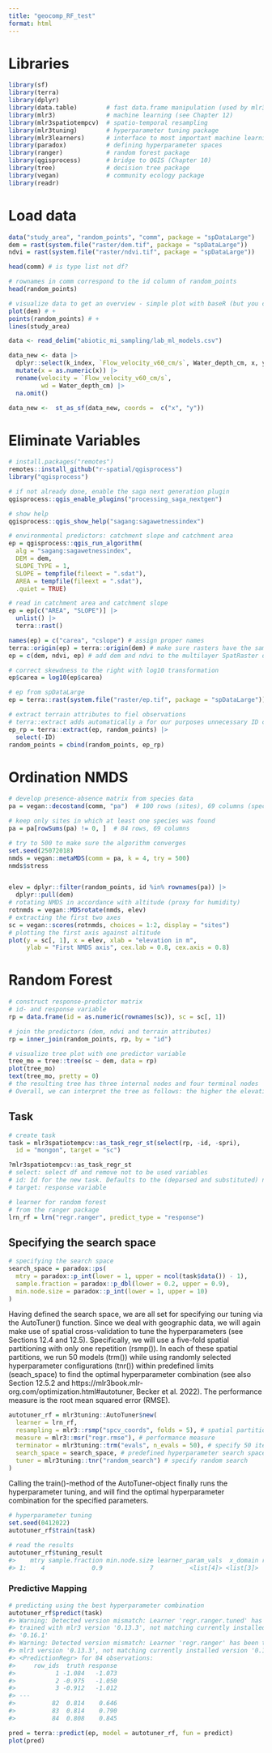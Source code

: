 ```yaml
---
title: "geocomp_RF_test"
format: html
---
```


# Libraries 
```r
library(sf)
library(terra)
library(dplyr)
library(data.table)        # fast data.frame manipulation (used by mlr3)
library(mlr3)              # machine learning (see Chapter 12)
library(mlr3spatiotempcv)  # spatio-temporal resampling 
library(mlr3tuning)        # hyperparameter tuning package
library(mlr3learners)      # interface to most important machine learning packages
library(paradox)           # defining hyperparameter spaces
library(ranger)            # random forest package
library(qgisprocess)       # bridge to QGIS (Chapter 10)
library(tree)              # decision tree package
library(vegan)             # community ecology package
library(readr)
```

# Load data 
```r
data("study_area", "random_points", "comm", package = "spDataLarge")
dem = rast(system.file("raster/dem.tif", package = "spDataLarge"))
ndvi = rast(system.file("raster/ndvi.tif", package = "spDataLarge"))

head(comm) # is type list not df?

# rownames in comm correspond to the id column of random_points
head(random_points)

# visualize data to get an overview - simple plot with baseR (but you can also use ggplot or tmap)
plot(dem) # +
points(random_points) # +
lines(study_area)
```

```r
data <- read_delim("abiotic_mi_sampling/lab_ml_models.csv") 

data_new <- data |>
  dplyr::select(k_index, `Flow_velocity_v60_cm/s`, Water_depth_cm, x, y) |>
  mutate(x = as.numeric(x)) |>
  rename(velocity = `Flow_velocity_v60_cm/s`,
         wd = Water_depth_cm) |>
  na.omit()

data_new <-  st_as_sf(data_new, coords =  c("x", "y"))
```

# Eliminate Variables 
```r
# install.packages("remotes")
remotes::install_github("r-spatial/qgisprocess")
library("qgisprocess")

# if not already done, enable the saga next generation plugin
qgisprocess::qgis_enable_plugins("processing_saga_nextgen")

# show help
qgisprocess::qgis_show_help("sagang:sagawetnessindex")

# environmental predictors: catchment slope and catchment area
ep = qgisprocess::qgis_run_algorithm(
  alg = "sagang:sagawetnessindex",
  DEM = dem,
  SLOPE_TYPE = 1, 
  SLOPE = tempfile(fileext = ".sdat"),
  AREA = tempfile(fileext = ".sdat"),
  .quiet = TRUE)
```

```r
# read in catchment area and catchment slope
ep = ep[c("AREA", "SLOPE")] |>
  unlist() |>
  terra::rast()

names(ep) = c("carea", "cslope") # assign proper names 
terra::origin(ep) = terra::origin(dem) # make sure rasters have the same origin
ep = c(dem, ndvi, ep) # add dem and ndvi to the multilayer SpatRaster object

# correct skewdness to the right with log10 transformation 
ep$carea = log10(ep$carea)

# ep from spDataLarge 
ep = terra::rast(system.file("raster/ep.tif", package = "spDataLarge"))

# extract terrain attributes to fiel observations 
# terra::extract adds automatically a for our purposes unnecessary ID column
ep_rp = terra::extract(ep, random_points) |>
  select(-ID)
random_points = cbind(random_points, ep_rp)
```

# Ordination NMDS
```r
# develop presence-absence matrix from species data
pa = vegan::decostand(comm, "pa")  # 100 rows (sites), 69 columns (species)

# keep only sites in which at least one species was found
pa = pa[rowSums(pa) != 0, ]  # 84 rows, 69 columns
```

```r
# try to 500 to make sure the algorithm converges
set.seed(25072018)
nmds = vegan::metaMDS(comm = pa, k = 4, try = 500)
nmds$stress


elev = dplyr::filter(random_points, id %in% rownames(pa)) |> 
  dplyr::pull(dem)
# rotating NMDS in accordance with altitude (proxy for humidity)
rotnmds = vegan::MDSrotate(nmds, elev)
# extracting the first two axes
sc = vegan::scores(rotnmds, choices = 1:2, display = "sites")
# plotting the first axis against altitude
plot(y = sc[, 1], x = elev, xlab = "elevation in m", 
     ylab = "First NMDS axis", cex.lab = 0.8, cex.axis = 0.8)
```

# Random Forest
```r
# construct response-predictor matrix
# id- and response variable
rp = data.frame(id = as.numeric(rownames(sc)), sc = sc[, 1])

# join the predictors (dem, ndvi and terrain attributes)
rp = inner_join(random_points, rp, by = "id")

# visualize tree plot with one predictor variable 
tree_mo = tree::tree(sc ~ dem, data = rp)
plot(tree_mo)
text(tree_mo, pretty = 0)
# the resulting tree has three internal nodes and four terminal nodes
# Overall, we can interpret the tree as follows: the higher the elevation, the higher the NMDS score becomes. 
```



## Task 
```r
# create task
task = mlr3spatiotempcv::as_task_regr_st(select(rp, -id, -spri),
  id = "mongon", target = "sc")

?mlr3spatiotempcv::as_task_regr_st
# select: select df and remove not to be used variables 
# id: Id for the new task. Defaults to the (deparsed and substituted) name of the data argument.
# target: response variable 

# learner for random forest
# from the ranger package
lrn_rf = lrn("regr.ranger", predict_type = "response")
```

## Specifying the search space
```r
# specifying the search space
search_space = paradox::ps(
  mtry = paradox::p_int(lower = 1, upper = ncol(task$data()) - 1),
  sample.fraction = paradox::p_dbl(lower = 0.2, upper = 0.9),
  min.node.size = paradox::p_int(lower = 1, upper = 10)
)
```

Having defined the search space, we are all set for specifying our tuning via the AutoTuner() function. Since we deal with geographic data, we will again make use of spatial cross-validation to tune the hyperparameters (see Sections 12.4 and 12.5). Specifically, we will use a five-fold spatial partitioning with only one repetition (rsmp()). In each of these spatial partitions, we run 50 models (trm()) while using randomly selected hyperparameter configurations (tnr()) within predefined limits (seach_space) to find the optimal hyperparameter combination (see also Section 12.5.2 and https://mlr3book.mlr-org.com/optimization.html#autotuner, Becker et al. 2022). The performance measure is the root mean squared error (RMSE).

```r
autotuner_rf = mlr3tuning::AutoTuner$new(
  learner = lrn_rf,
  resampling = mlr3::rsmp("spcv_coords", folds = 5), # spatial partitioning
  measure = mlr3::msr("regr.rmse"), # performance measure
  terminator = mlr3tuning::trm("evals", n_evals = 50), # specify 50 iterations / run 50 models
  search_space = search_space, # predefined hyperparameter search space
  tuner = mlr3tuning::tnr("random_search") # specify random search
)
```

Calling the train()-method of the AutoTuner-object finally runs the hyperparameter tuning, and will find the optimal hyperparameter combination for the specified parameters.

```r
# hyperparameter tuning
set.seed(0412022)
autotuner_rf$train(task)

# read the results 
autotuner_rf$tuning_result
#>    mtry sample.fraction min.node.size learner_param_vals  x_domain regr.rmse
#> 1:    4             0.9             7          <list[4]> <list[3]>     0.375
```

### Predictive Mapping
```r
# predicting using the best hyperparameter combination
autotuner_rf$predict(task)
#> Warning: Detected version mismatch: Learner 'regr.ranger.tuned' has been
#> trained with mlr3 version '0.13.3', not matching currently installed version
#> '0.16.1'
#> Warning: Detected version mismatch: Learner 'regr.ranger' has been trained with
#> mlr3 version '0.13.3', not matching currently installed version '0.16.1'
#> <PredictionRegr> for 84 observations:
#>     row_ids  truth response
#>           1 -1.084   -1.073
#>           2 -0.975   -1.050
#>           3 -0.912   -1.012
#> ---                        
#>          82  0.814    0.646
#>          83  0.814    0.790
#>          84  0.808    0.845

pred = terra::predict(ep, model = autotuner_rf, fun = predict)
plot(pred)
```

